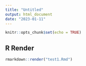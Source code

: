 ```yaml
---
title: "Untitled"
output: html_document
date: "2023-01-11"
---
```


```r
knitr::opts_chunk$set(echo = TRUE)
```

## R Render

```r
rmarkdown::render("test1.Rmd")
```

